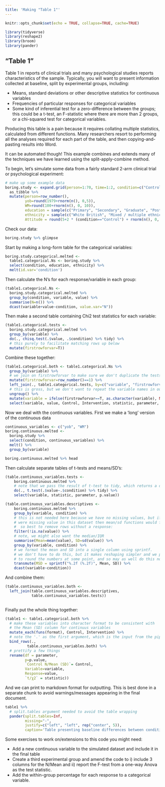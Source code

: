 ```yaml
---
title: 'Making "Table 1"'
---
```




```r
knitr::opts_chunk$set(echo = TRUE, collapse=TRUE, cache=TRUE)

library(tidyverse)
library(reshape2)
library(broom)
library(pander)
```
 


## "Table 1" {- #table1}

Table 1 in reports of clinical trials and many psychological studies reports characteristics of the sample. Typically, you will want to present information collected at baseline, split by experimental groups, including:

- Means, standard deviations or other descriptive statistics for continuous variables
- Frequencies of particular responses for categorical variables
- Some kind of inferential test for a zero-difference between the groups; this could be a t-test, an F-statistic where there are more than 2 groups, or a chi-squared test for categorical variables.


<!-- Make reference to this? https://www.ncbi.nlm.nih.gov/pmc/articles/PMC3379950/ -->

Producing this table is a pain because it requires collating multiple statistics, calculated from different functions. Many researchers resort to performing all the analyses required for each part of the table, and then copying-and-pasting results into Word. 

It can be automated though! This example combines and extends many of the techniques we have learned using the split-apply-combine method.

To begin, let's simulate some data from a fairly standard 2-arm clinical trial or psychological experiment:


```r
# make up some example data
boring.study <- expand.grid(person=1:70, time=1:2, condition=c("Control", "Intervention")) %>% 
  as_tibble %>% 
  mutate(person=row_number(),
         yob=round(1979+rnorm(n(), 0,5)),
         WM=round(100+rnorm(n(), 0, 10)),
         education = sample(c("Primary", "Secondary", "Graduate", "Postgraduate", NA), n(), replace=T),
         ethnicity = sample(c("White British", "Mixed / multiple ethnic groups", "Asian / Asian British", "Black / African / Caribbean / Black British"), n(), replace=T),
         Attitude = round(5+2 * (condition=="Control") + rnorm(n(), 0, 3)))
```


Check our data:

```r
boring.study %>% glimpse
```



Start by making a long-form table for the categorical variables:

```r
boring.study.categorical.melted <- 
  table1.categorical.Ns <- boring.study %>% 
  select(condition, education, ethnicity) %>% 
  melt(id.var='condition') 
```


Then calculate the N's for each response/variable in each group:

```r
(table1.categorical.Ns <- 
  boring.study.categorical.melted %>% 
  group_by(condition, variable, value) %>% 
  summarise(N=n()) %>% 
  dcast(variable+value~condition, value.var="N"))
```


Then make a second table containing Chi2 test statistics for each variable:

```r
(table1.categorical.tests <- 
  boring.study.categorical.melted %>% 
  group_by(variable) %>%
  do(., chisq.test(.$value, .$condition) %>% tidy) %>% 
  # this purely to facilitate matching rows up below
  mutate(firstrowforvar=T))
```


Combine these together:

```r
(table1.categorical.both <- table1.categorical.Ns %>% 
  group_by(variable) %>% 
  # we join on firstrowforvar to make sure we don't duplicate the tests
  mutate(firstrowforvar=row_number()==1) %>% 
  left_join(., table1.categorical.tests, by=c("variable", "firstrowforvar")) %>% 
  # this is gross, but we don't want to repeat the variable names in our table
  ungroup() %>% 
  mutate(variable = ifelse(firstrowforvar==T, as.character(variable), NA)) %>% 
  select(variable, value, Control, Intervention, statistic, parameter, p.value))
```



Now we deal with the continuous variables. First we make a 'long' version of the continuous data

```r
continuous_variables <- c("yob", "WM")
boring.continuous.melted <- 
  boring.study %>% 
  select(condition, continuous_variables) %>% 
  melt() %>% 
  group_by(variable) 

boring.continuous.melted %>% head
```

Then calculate separate tables of t-tests and means/SD's:

```r
(table.continuous_variables.tests <- 
    boring.continuous.melted %>% 
    # note that we pass the result of t-test to tidy, which returns a dataframe
    do(., t.test(.$value~.$condition) %>% tidy) %>% 
    select(variable, statistic, parameter, p.value))

(table.continuous_variables.descriptives <- 
    boring.continuous.melted %>% 
    group_by(variable, condition) %>% 
    # this is not needed here because we have no missing values, but if there 
    # were missing value in this dataset then mean/sd functions would fail below,
    #  so best to remove rows without a response:
    filter(!is.na(value)) %>% 
    # note, we might also want the median/IQR
    summarise(Mean=mean(value), SD=sd(value)) %>% 
    group_by(variable, condition) %>% 
    # we format the mean and SD into a single column using sprintf. 
    # we don't have to do this, but it makes reshaping simpler and we probably want
    # to round the numbers at some point, and so may as well do this now.
    transmute(MSD = sprintf("%.2f (%.2f)", Mean, SD)) %>% 
    dcast(variable~condition))
```


And combine them:

```r
(table.continuous_variables.both <- 
  left_join(table.continuous_variables.descriptives, 
            table.continuous_variables.tests))
  
```



Finally put the whole thing together:

```r
(table1 <- table1.categorical.both %>% 
  # make these variables into character format to be consistent with 
  # the Mean (SD) column for continuus variables
  mutate_each(funs(format), Control, Intervention) %>% 
  # note the '.' as the first argument, which is the input from the pipe
  bind_rows(., 
          table.continuous_variables.both) %>%
  # prettify a few things
  rename(df = parameter, 
         p=p.value,
         `Control N/Mean (SD)`= Control,
         Variable=variable, 
         Response=value, 
         `t/χ2` = statistic)) 
```


And we can print to markdown format for outputting. This is best done in a separate chunk to avoid warnings/messages appearing in the final document.

```r
table1 %>% 
  # split.tables argument needed to avoid the table wrapping
  pander(split.tables=Inf,
         missing="-",
         justify=c("left", "left", rep("center", 5)),
         caption='Table presenting baseline differences between conditions. Categorical variables tested with Pearson χ2, continuous variables with two-sample t-test.')
```




Some exercises to work on/extensions to this code you might need:

- Add a new continuous variable to the simulated dataset and include it in the final table
- Create a third experimental group and amend the code to i) include 3 columns for the N/Mean and ii) report the F-test from a one-way Anova as the test statistic.
- Add the within-group percentage for each response to a categorical variable.






